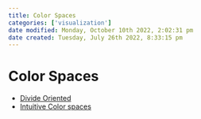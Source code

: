 ```yaml
---
title: Color Spaces
categories: ['visualization']
date modified: Monday, October 10th 2022, 2:02:31 pm
date created: Tuesday, July 26th 2022, 8:33:15 pm
---
```


# Color Spaces
- [Divide Oriented](Divide%20Oriented.qmd)
- [Intuitive Color spaces](Intuitive%20Color%20spaces.qmd)



